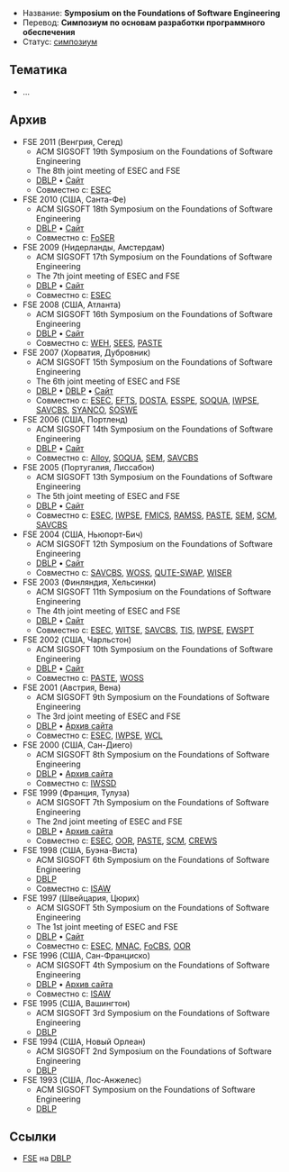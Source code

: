 * Название: '''Symposium on the Foundations of Software Engineering'''
* Перевод: '''Симпозиум по основам разработки программного обеспечения'''
* Статус: [[Symposium|симпозиум]]

== Тематика ==
* …

== Архив ==
* FSE 2011 (Венгрия, Сегед)
** ACM SIGSOFT 19th Symposium on the Foundations of Software Engineering
** The 8th joint meeting of ESEC and FSE
** [http://dblp.uni-trier.de/db/conf/sigsoft/fse2011.html DBLP] • [http://2011.esec-fse.org/ Сайт]
** Совместно с: [[ESEC]]
* FSE 2010 (США, Санта-Фе)
** ACM SIGSOFT 18th Symposium on the Foundations of Software Engineering
** [http://dblp.uni-trier.de/db/conf/sigsoft/fse2010.html DBLP] • [http://fse18.cse.wustl.edu/ Сайт]
** Совместно с: [[FoSER]]
* FSE 2009 (Нидерланды, Амстердам)
** ACM SIGSOFT 17th Symposium on the Foundations of Software Engineering
** The 7th joint meeting of ESEC and FSE
** [http://dblp.uni-trier.de/db/conf/sigsoft/fse2009.html DBLP] • [http://www.esec-fse-2009.ewi.tudelft.nl/ Сайт]
** Совместно с: [[ESEC]]
* FSE 2008 (США, Атланта)
** ACM SIGSOFT 16th Symposium on the Foundations of Software Engineering
** [http://dblp.uni-trier.de/db/conf/sigsoft/fse2008.html DBLP] • [https://cgi4.cc.gatech.edu/phps/conferences/fse16/ Сайт]
** Совместно с: [[WEH]], [[SEES]], [[PASTE]]
* FSE 2007 (Хорватия, Дубровник)
** ACM SIGSOFT 15th Symposium on the Foundations of Software Engineering
** The 6th joint meeting of ESEC and FSE
** [http://dblp.uni-trier.de/db/conf/sigsoft/fse2007.html DBLP] • [http://dblp.uni-trier.de/db/conf/sigsoft/fse2007c.html DBLP] • [http://www.idt.mdh.se/esec-fse-2007/ Сайт]
** Совместно с: [[ESEC]], [[EFTS]], [[DOSTA]], [[ESSPE]], [[SOQUA]], [[IWPSE]], [[SAVCBS]], [[SYANCO]], [[SOSWE]]
* FSE 2006 (США, Портленд)
** ACM SIGSOFT 14th Symposium on the Foundations of Software Engineering
** [http://dblp.uni-trier.de/db/conf/sigsoft/fse2006.html DBLP] • [http://www.cs.uoregon.edu/fse-14/ Сайт]
** Совместно с: [[Alloy]], [[SOQUA]], [[SEM]], [[SAVCBS]]
* FSE 2005 (Португалия, Лиссабон)
** ACM SIGSOFT 13th Symposium on the Foundations of Software Engineering
** The 5th joint meeting of ESEC and FSE
** [http://dblp.uni-trier.de/db/conf/sigsoft/fse2005.html DBLP] • [http://esecfse05.unl.pt/ Сайт]
** Совместно с: [[ESEC]], [[IWPSE]], [[FMICS]], [[RAMSS]], [[PASTE]], [[SEM]], [[SCM]], [[SAVCBS]]
* FSE 2004 (США, Ньюпорт-Бич)
** ACM SIGSOFT 12th Symposium on the Foundations of Software Engineering
** [http://dblp.uni-trier.de/db/conf/sigsoft/fse2004.html DBLP] • [http://www.isr.uci.edu/FSE-12/ Сайт]
** Совместно с: [[SAVCBS]], [[WOSS]], [[QUTE-SWAP]], [[WISER]]
* FSE 2003 (Финляндия, Хельсинки)
** ACM SIGSOFT 11th Symposium on the Foundations of Software Engineering
** The 4th joint meeting of ESEC and FSE
** [http://dblp.uni-trier.de/db/conf/sigsoft/fse2003.html DBLP] • [http://esecfse.cs.helsinki.fi/ Сайт]
** Совместно с: [[ESEC]], [[WITSE]], [[SAVCBS]], [[TIS]], [[IWPSE]], [[EWSPT]]
* FSE 2002 (США, Чарльстон)
** ACM SIGSOFT 10th Symposium on the Foundations of Software Engineering
** [http://dblp.uni-trier.de/db/conf/sigsoft/fse2002.html DBLP] • [http://veryoldwww.cs.pitt.edu/FSE-10/ Сайт]
** Совместно с: [[PASTE]], [[WOSS]]
* FSE 2001 (Австрия, Вена)
** ACM SIGSOFT 9th Symposium on the Foundations of Software Engineering
** The 3rd joint meeting of ESEC and FSE
** [http://dblp.uni-trier.de/db/conf/sigsoft/fse2001.html DBLP] • [http://web.archive.org/web/20100411062611/http://esec.ocg.at/ Архив сайта]
** Совместно с: [[ESEC]], [[IWPSE]], [[WCL]]
* FSE 2000 (США, Сан-Диего)
** ACM SIGSOFT 8th Symposium on the Foundations of Software Engineering
** [http://dblp.uni-trier.de/db/conf/sigsoft/fse2000.html DBLP] • [http://web.archive.org/web/20090625115845/http://www.cs.virginia.edu/fse8/ Архив сайта]
** Совместно с: [[IWSSD]]
* FSE 1999 (Франция, Тулуза)
** ACM SIGSOFT 7th Symposium on the Foundations of Software Engineering
** The 2nd joint meeting of ESEC and FSE
** [http://dblp.uni-trier.de/db/conf/esec/esec99.html DBLP] • [http://web.archive.org/web/20080313204042/http://www.cert.fr/anglais/dprs/esec99.html Архив сайта]
** Совместно с: [[ESEC]], [[OOR]], [[PASTE]], [[SCM]], [[CREWS]]
* FSE 1998 (США, Буэна-Виста)
** ACM SIGSOFT 6th Symposium on the Foundations of Software Engineering
** [http://dblp.uni-trier.de/db/conf/sigsoft/fse98.html DBLP]
** Совместно с: [[ISAW]]
* FSE 1997 (Швейцария, Цюрих)
** ACM SIGSOFT 5th Symposium on the Foundations of Software Engineering
** The 1st joint meeting of ESEC and FSE
** [http://dblp.uni-trier.de/db/conf/esec/esec97.html DBLP] • [https://files.ifi.uzh.ch/rerg/arvo/esec97/ Сайт]
** Совместно с: [[ESEC]], [[MNAC]], [[FoCBS]], [[OOR]]
* FSE 1996 (США, Сан-Франциско)
** ACM SIGSOFT 4th Symposium on the Foundations of Software Engineering
** [http://dblp.uni-trier.de/db/conf/sigsoft/fse96.html DBLP] • [http://web.archive.org/web/20040705015041/http://www.cs.colorado.edu/users/isaw2/ Архив сайта]
** Совместно с: [[ISAW]]
* FSE 1995 (США, Вашингтон)
** ACM SIGSOFT 3rd Symposium on the Foundations of Software Engineering
** [http://dblp.uni-trier.de/db/conf/sigsoft/fse95.html DBLP]
* FSE 1994 (США, Новый Орлеан)
** ACM SIGSOFT 2nd Symposium on the Foundations of Software Engineering
** [http://dblp.uni-trier.de/db/conf/sigsoft/fse94.html DBLP]
* FSE 1993 (США, Лос-Анжелес)
** ACM SIGSOFT Symposium on the Foundations of Software Engineering
** [http://dblp.uni-trier.de/db/conf/sigsoft/fse93.html DBLP]

== Ссылки ==
* [http://dblp.uni-trier.de/db/conf/sigsoft/ FSE] на [[DBLP]]
